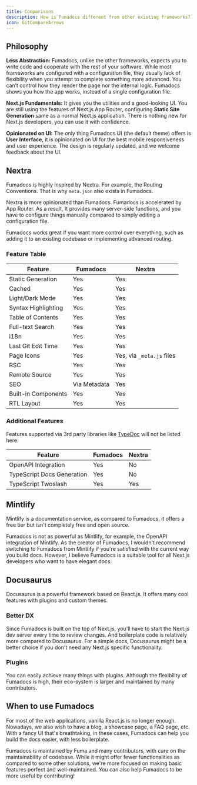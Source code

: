 ```yaml
---
title: Comparisons
description: How is Fumadocs different from other existing frameworks?
icon: GitCompareArrows
---
```


## Philosophy

**Less Abstraction:** Fumadocs, unlike the other frameworks, expects you to write code and cooperate with the rest of your software.
While most frameworks are configured with a configuration file, they usually lack of flexibility when you attempt to complete something more advanced.
You can’t control how they render the page nor the internal logic. Fumadocs shows you how the app works, instead of a single configuration file.

**Next.js Fundamentals:** It gives you the utilities and a good-looking UI.
You are still using the features of Next.js App Router, configuring **Static Site Generation** same as a normal Next.js application.
There is nothing new for Next.js developers, you can use it with confidence.

**Opinionated on UI:** The only thing Fumadocs UI (the default theme) offers is **User Interface**, it is opinionated on UI for the best mobile responsiveness and user experience.
The design is regularly updated, and we welcome feedback about the UI.

## Nextra

Fumadocs is highly inspired by Nextra. For example, the Routing Conventions. That is why
`meta.json` also exists in Fumadocs.

Nextra is more opinionated than Fumadocs. Fumadocs is accelerated by App Router. As a result, It provides many server-side functions, and you have to
configure things manually compared to simply editing a configuration file.

Fumadocs works great if you want more control over everything, such as
adding it to an existing codebase or implementing advanced routing.

### Feature Table

| Feature             | Fumadocs     | Nextra                    |
| ------------------- | ------------ | ------------------------- |
| Static Generation   | Yes          | Yes                       |
| Cached              | Yes          | Yes                       |
| Light/Dark Mode     | Yes          | Yes                       |
| Syntax Highlighting | Yes          | Yes                       |
| Table of Contents   | Yes          | Yes                       |
| Full-text Search    | Yes          | Yes                       |
| i18n                | Yes          | Yes                       |
| Last Git Edit Time  | Yes          | Yes                       |
| Page Icons          | Yes          | Yes, via `_meta.js` files |
| RSC                 | Yes          | Yes                       |
| Remote Source       | Yes          | Yes                       |
| SEO                 | Via Metadata | Yes                       |
| Built-in Components | Yes          | Yes                       |
| RTL Layout          | Yes          | Yes                       |

### Additional Features

Features supported via 3rd party libraries like [TypeDoc](https://typedoc.org) will not be listed here.

| Feature                    | Fumadocs | Nextra |
| -------------------------- | -------- | ------ |
| OpenAPI Integration        | Yes      | No     |
| TypeScript Docs Generation | Yes      | No     |
| TypeScript Twoslash        | Yes      | Yes    |

## Mintlify

Mintlify is a documentation service, as compared to Fumadocs, it offers a free tier but isn't completely free and open source.

Fumadocs is not as powerful as Mintlify, for example, the OpenAPI integration of Mintlify.
As the creator of Fumadocs, I wouldn't recommend switching to Fumadocs from Mintlify if you're satisfied with the current way you build docs.
However, I believe Fumadocs is a suitable tool for all Next.js developers who want to have elegant docs.

## Docusaurus

Docusaurus is a powerful framework based on React.js. It offers many cool
features with plugins and custom themes.

### Better DX

Since Fumadocs is built on the top of Next.js, you'll have to start the Next.js dev
server every time to review changes. And boilerplate code is relatively more
compared to Docusaurus. For a simple docs, Docusaurus might be a better choice
if you don't need any Next.js specific functionality.

### Plugins

You can easily achieve many things with plugins. Although the flexibility of Fumadocs is high, their
eco-system is larger and maintained by many contributors.

## When to use Fumadocs

For most of the web applications, vanilla React.js is no longer enough.
Nowadays, we also wish to have a blog, a showcase page, a FAQ page, etc. With a
fancy UI that's breathtaking, in these cases, Fumadocs can help you build the
docs easier, with less boilerplate.

Fumadocs is maintained by Fuma and many contributors, with care on the maintainability of codebase.
While it might offer fewer functionalities as compared to some other solutions, we're more focused on making basic features perfect and well-maintained.
You can also help Fumadocs to be more useful by contributing!
